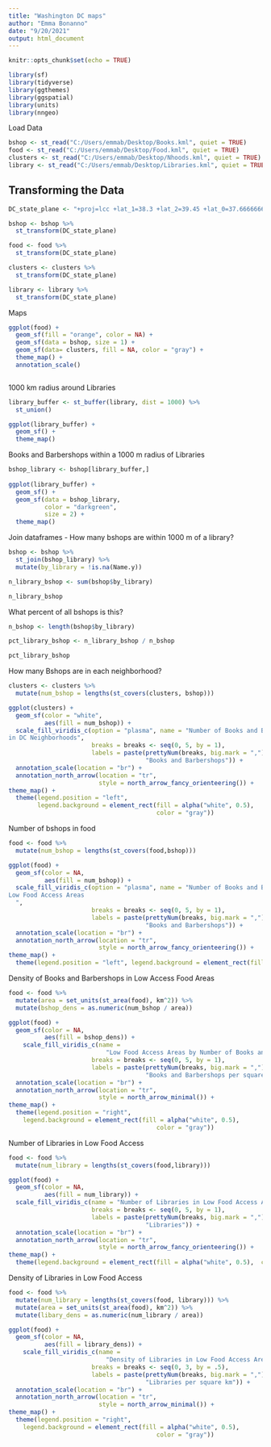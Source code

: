 ```yaml
---
title: "Washington DC maps"
author: "Emma Bonanno"
date: "9/20/2021"
output: html_document
---
```


```r
knitr::opts_chunk$set(echo = TRUE)

library(sf)
library(tidyverse)
library(ggthemes)
library(ggspatial)
library(units)
library(nngeo)

```
Load Data

```r

bshop <- st_read("C:/Users/emmab/Desktop/Books.kml", quiet = TRUE)
food <- st_read("C:/Users/emmab/Desktop/Food.kml", quiet = TRUE)
clusters <- st_read("C:/Users/emmab/Desktop/Nhoods.kml", quiet = TRUE)
library <- st_read("C:/Users/emmab/Desktop/Libraries.kml", quiet = TRUE) 

```

## Transforming the Data

```r
DC_state_plane <- "+proj=lcc +lat_1=38.3 +lat_2=39.45 +lat_0=37.66666666666666 +lon_0=-77 +x_0=400000 +y_0=0 +ellps=GRS80 +units=m +no_def"

bshop <- bshop %>%
  st_transform(DC_state_plane)

food <- food %>%
  st_transform(DC_state_plane)

clusters <- clusters %>%
  st_transform(DC_state_plane)

library <- library %>%
  st_transform(DC_state_plane)
```
Maps
```r
ggplot(food) +
  geom_sf(fill = "orange", color = NA) +
  geom_sf(data = bshop, size = 1) +
  geom_sf(data= clusters, fill = NA, color = "gray") +
  theme_map() +
  annotation_scale()
```
```r
```
1000 km radius around Libraries

```r
library_buffer <- st_buffer(library, dist = 1000) %>%
  st_union()

ggplot(library_buffer) +
  geom_sf() +
  theme_map()
```
Books and Barbershops within a 1000 m radius of Libraries
```r
bshop_library <- bshop[library_buffer,]
  
ggplot(library_buffer) +
  geom_sf() +
  geom_sf(data = bshop_library, 
          color = "darkgreen", 
          size = 2) +
  theme_map()
```
Join dataframes - How many bshops are within 1000 m of a library?
```r
bshop <- bshop %>%
  st_join(bshop_library) %>%
  mutate(by_library = !is.na(Name.y))

n_library_bshop <- sum(bshop$by_library)

n_library_bshop
```
What percent of all bshops is this?
```r
n_bshop <- length(bshop$by_library)

pct_library_bshop <- n_library_bshop / n_bshop

pct_library_bshop

```







How many Bshops are in each neighborhood?
```r
clusters <- clusters %>%
  mutate(num_bshop = lengths(st_covers(clusters, bshop)))

ggplot(clusters) +
  geom_sf(color = "white", 
          aes(fill = num_bshop)) +
  scale_fill_viridis_c(option = "plasma", name = "Number of Books and Barbershops Locations
in DC Neighborhoods",
                       breaks = breaks <- seq(0, 5, by = 1),
                       labels = paste(prettyNum(breaks, big.mark = ","),
                                      "Books and Barbershops")) +
  annotation_scale(location = "br") +
  annotation_north_arrow(location = "tr",
                         style = north_arrow_fancy_orienteering()) +
theme_map() +
  theme(legend.position = "left",
        legend.background = element_rect(fill = alpha("white", 0.5), 
                                         color = "gray"))
```
Number of bshops in food
```r
food <- food %>%
  mutate(num_bshop = lengths(st_covers(food,bshop)))

ggplot(food) +
  geom_sf(color = NA, 
          aes(fill = num_bshop)) +
  scale_fill_viridis_c(option = "plasma", name = "Number of Books and Barbershops in 
Low Food Access Areas
  ",
                       breaks = breaks <- seq(0, 5, by = 1),
                       labels = paste(prettyNum(breaks, big.mark = ","),
                                      "Books and Barbershops")) +
  annotation_scale(location = "br") +
  annotation_north_arrow(location = "tr",
                         style = north_arrow_fancy_orienteering()) +
theme_map() +
  theme(legend.position = "left", legend.background = element_rect(fill = alpha("white", 0.5),  color = "gray"))
```

Density of Books and Barbershops in Low Access Food Areas
```r
food <- food %>%
  mutate(area = set_units(st_area(food), km^2)) %>%
  mutate(bshop_dens = as.numeric(num_bshop / area))

ggplot(food) +
  geom_sf(color = NA,
          aes(fill = bshop_dens)) +
    scale_fill_viridis_c(name = 
                           "Low Food Access Areas by Number of Books and Barbershops",
                       breaks = breaks <- seq(0, 5, by = 1),
                       labels = paste(prettyNum(breaks, big.mark = ","),
                                      "Books and Barbershops per square km")) +
  annotation_scale(location = "br") +
  annotation_north_arrow(location = "tr",
                         style = north_arrow_minimal()) +
theme_map() +
  theme(legend.position = "right",
    legend.background = element_rect(fill = alpha("white", 0.5), 
                                         color = "gray"))
```
Number of Libraries in Low Food Access
```r
food <- food %>%
  mutate(num_library = lengths(st_covers(food,library)))

ggplot(food) +
  geom_sf(color = NA, 
          aes(fill = num_library)) +
  scale_fill_viridis_c(name = "Number of Libraries in Low Food Access Areas",
                       breaks = breaks <- seq(0, 5, by = 1),
                       labels = paste(prettyNum(breaks, big.mark = ","),
                                      "Libraries")) +
  annotation_scale(location = "br") +
  annotation_north_arrow(location = "tr",
                         style = north_arrow_fancy_orienteering()) +
theme_map() +
  theme(legend.background = element_rect(fill = alpha("white", 0.5),  color = "gray"))
```



Density of Libraries in Low Food Access 
```r

food <- food %>%
  mutate(num_library = lengths(st_covers(food, library))) %>%
  mutate(area = set_units(st_area(food), km^2)) %>%
  mutate(libary_dens = as.numeric(num_library / area))

ggplot(food) +
  geom_sf(color = NA,
          aes(fill = library_dens)) +
    scale_fill_viridis_c(name = 
                           "Density of Libraries in Low Food Access Areas",
                       breaks = breaks <- seq(0, 3, by = .5),
                       labels = paste(prettyNum(breaks, big.mark = ","),
                                      "Libraries per square km")) +
  annotation_scale(location = "br") +
  annotation_north_arrow(location = "tr",
                         style = north_arrow_minimal()) +
theme_map() +
  theme(legend.position = "right",
    legend.background = element_rect(fill = alpha("white", 0.5), 
                                         color = "gray"))

```




















